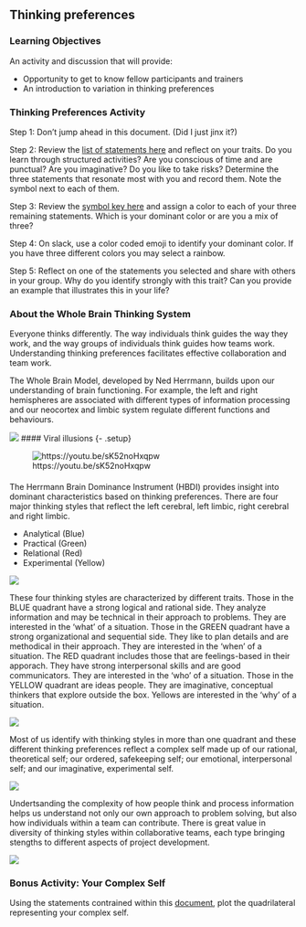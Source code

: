 
## Thinking preferences

### Learning Objectives

An activity and discussion that will provide: 

- Opportunity to get to know fellow participants and trainers 
- An introduction to variation in thinking preferences

### Thinking Preferences Activity

Step 1: Don't jump ahead in this document. (Did I just jinx it?)

Step 2: Review the [list of statements here](files/HBDIStatements.pdf) and reflect on your traits. Do you learn through structured activities? Are you conscious of time and are punctual? Are you imaginative? Do you like to take risks? 
Determine the three statements that resonate most with you and record them. Note the symbol next to each of them. 

Step 3: Review the [symbol key here](files/HBDIkey.pdf) and assign a color to each of your three remaining statements. Which is your dominant color or are you a mix of three?

Step 4: On slack, use a color coded emoji to identify your dominant color. If you have three different colors you may select a rainbow.

Step 5: Reflect on one of the statements you selected and share with others in your group. Why do you identify strongly with this trait? Can you provide an example that illustrates this in your life?

### About the Whole Brain Thinking System

Everyone thinks differently. The way individuals think guides the way they work, and the way groups of individuals think guides how teams work. Understanding thinking preferences facilitates effective collaboration and team work.

The Whole Brain Model, developed by Ned Herrmann, builds upon our understanding of brain functioning. For example, the left and right hemispheres are associated with different types of information processing and our neocortex and limbic system regulate different functions and behaviours.

![](images/Brain.jpg)
#### Viral illusions  {- .setup}

![https://youtu.be/sK52noHxqpw](images/Brain.jpg)

#### {-}

The Herrmann Brain Dominance Instrument (HBDI) provides insight into dominant characteristics based on thinking preferences. There are four major thinking styles that reflect the left cerebral, left limbic, right cerebral and right limbic.

- Analytical (Blue)
- Practical (Green)
- Relational (Red)
- Experimental (Yellow)

![](images/WholeBrain.jpg)

These four thinking styles are characterized by different traits. Those in the BLUE quadrant have a strong logical and rational side. They analyze information and may be technical in their approach to problems. They are interested in the 'what' of a situation. Those in the GREEN quadrant have a strong organizational and sequential side. They like to plan details and are methodical in their approach. They are interested in the 'when' of a situation.  The RED quadrant includes those that are feelings-based in their apporach. They have strong interpersonal skills and are good communicators. They are interested in the 'who' of a situation. Those in the YELLOW quadrant are ideas people. They are imaginative, conceptual thinkers that explore outside the box. Yellows are interested in the 'why' of a situation.  

![](images/WholeBrainTraits.jpg)

Most of us identify with thinking styles in more than one quadrant and these different thinking preferences reflect a complex self made up of our rational, theoretical self; our ordered, safekeeping self; our emotional, interpersonal self; and our imaginative, experimental self.

![](images/ComplexSelf.jpg)

Undertsanding the complexity of how people think and process information helps us understand not only our own approach to problem solving, but also how individuals within a team can contribute. There is great value in diversity of thinking styles within collaborative teams, each type bringing stengths to different aspects of project development.

![](images/WorkingStyles.jpg)

### Bonus Activity: Your Complex Self

Using the statements contrained within this [document](files/ThinkingPreferencesMapping.pdf), plot the quadrilateral representing your complex self.
